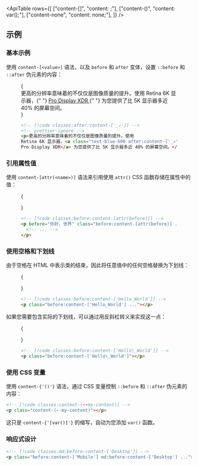 

<ApiTable
  rows={[
    ["content-[<value>]", "content: <value>;"],
    ["content-(<custom-property>)", "content: var(<custom-property>);"],
    ["content-none", "content: none;"],
  ]}
/>

## 示例

### 基本示例

使用 `content-[<value>]` 语法，以及 `before` 和 `after` 变体，设置 `::before` 和 `::after` 伪元素的内容：

<Figure>

<Example>
  {
    <div className="mx-auto w-full max-w-md text-gray-500 dark:text-gray-400">
      更高的分辨率意味着的不仅仅是图像质量的提升。使用 Retina 6K 显示器，{" "}
      <a
        href="https://www.apple.com/pro-display-xdr/"
        className="font-medium text-blue-600 after:text-sm after:font-bold after:content-['_↗'] dark:text-sky-400"
        target="_blank"
      >
        Pro Display XDR
      </a>{" "}
      为您提供了比 5K 显示器多近 40% 的屏幕空间。
    </div>
  }
</Example>

```html
<!-- [!code classes:after:content-['_↗']] -->
<!-- prettier-ignore -->
<p>更高的分辨率意味着的不仅仅是图像质量的提升。使用
Retina 6K 显示器，<a class="text-blue-600 after:content-['_↗']" href="...">
Pro Display XDR</a> 为您提供了比 5K 显示器多近 40% 的屏幕空间。</p>
```

</Figure>

### 引用属性值

使用 `content-[attr(<name>)]` 语法来引用使用 `attr()` CSS 函数存储在属性中的值：

<Figure>

<Example>
  {
    <p
      before="你好，世界"
      className="text-center font-semibold text-gray-900 before:content-[attr(before)] dark:text-gray-200"
    />
  }
</Example>

```html
<!-- [!code classes:before:content-[attr(before)]] -->
<p before="你好，世界" class="before:content-[attr(before)] ...">
  <!-- ... -->
</p>
```

</Figure>

### 使用空格和下划线

由于空格在 HTML 中表示类的结束，因此将任意值中的任何空格替换为下划线：

<Figure>

<Example>
  {<p className="text-center font-semibold text-gray-900 before:content-['你好_世界'] dark:text-gray-200" />}
</Example>

```html
<!-- [!code classes:before:content-['Hello_World']] -->
<p class="before:content-['Hello_World'] ..."></p>
```

</Figure>

如果您需要包含实际的下划线，可以通过用反斜杠转义来实现这一点：

<Figure>

<Example>
  {<p className="text-center font-semibold text-gray-900 before:content-['你好\_世界'] dark:text-gray-200" />}
</Example>

```html
<!-- [!code classes:before:content-['Hello\_World']] -->
<p class="before:content-['Hello\_World']"></p>
```

</Figure>

### 使用 CSS 变量

使用 <code>content-{'(<custom-property>)'}</code> 语法，通过 CSS 变量控制 `::before` 和 `::after` 伪元素的内容：

```html
<!-- [!code classes:content-(--my-content)] -->
<p class="content-(--my-content)"></p>
```

这只是 <code>content-{'[var(<custom-property>)]'}</code> 的缩写，自动为您添加 `var()` 函数。

### 响应式设计

<ResponsiveDesign property="content">

```html
<!-- [!code classes:md:before:content-['Desktop']] -->
<p class="before:content-['Mobile'] md:before:content-['Desktop'] ..."></p>
```

</ResponsiveDesign>
